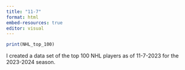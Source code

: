 ```yaml
---
title: "11-7"
format: html
embed-resources: true
editor: visual
---
```


```r
print(NHL_top_100)
```

I created a data set of the top 100 NHL players as of 11-7-2023 for the 2023-2024 season.

